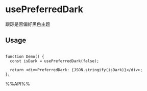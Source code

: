 # usePreferredDark

跟踪是否偏好黑色主题

## Usage

```tsx live

function Demo() {
  const isDark = usePreferredDark(false);

  return <div>PreferredDark: {JSON.stringify(isDark)}</div>;
};

```

%%API%%